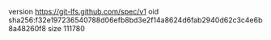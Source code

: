 version https://git-lfs.github.com/spec/v1
oid sha256:f32e197236540788d06efb8bd3e2f14a8624d6fab2940d62c3c4e6b8a48260f8
size 111780

